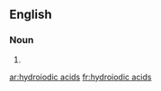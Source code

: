 ==English==

===Noun===
{{head|en}}

# {{plural of|hydroiodic acid}}

[[ar:hydroiodic acids]]
[[fr:hydroiodic acids]]
